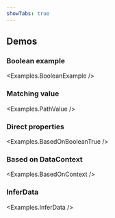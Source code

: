 ```yaml
---
showTabs: true
---
```



## Demos

### Boolean example

<Examples.BooleanExample />

### Matching value

<Examples.PathValue />

### Direct properties

<Examples.BasedOnBooleanTrue />

### Based on DataContext

<Examples.BasedOnContext />

### InferData

<Examples.InferData />
